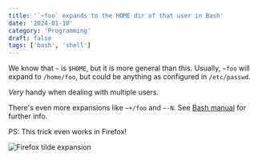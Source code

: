 ```yaml
---
title: '`~foo` expands to the HOME dir of that user in Bash'
date: '2024-01-10'
category: 'Programming'
draft: false
tags: ['bash', 'shell']
---
```


We know that `~` is `$HOME`, but it is more general than this. Usually, `~foo` will expand to `/home/foo`, but could be anything as configured in `/etc/passwd`.

_Very_ handy when dealing with multiple users.

There's even more expansions like `~+/foo` and `~-N`. See [Bash manual](https://www.gnu.org/software/bash/manual/html_node/Tilde-Expansion.html) for further info.

PS: This trick even works in Firefox!

![Firefox tilde expansion](/static/images/ff_tilde.png)
